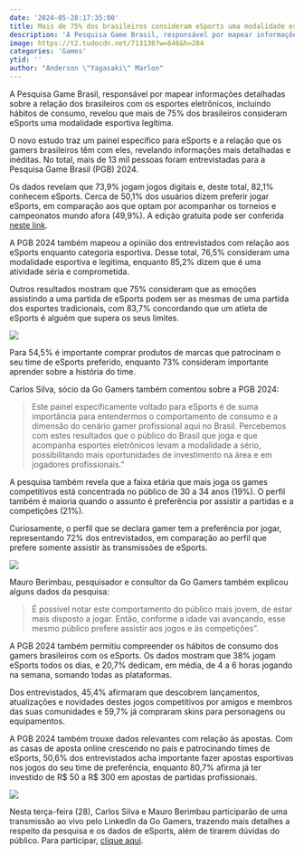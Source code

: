 ```yaml
---
date: '2024-05-28:17:35:00'
title: Mais de 75% dos brasileiros consideram eSports uma modalidade esportiva legítima, diz pesquisa
description: 'A Pesquisa Game Brasil, responsável por mapear informações detalhadas sobre a relação dos brasileiros com os esportes eletrônicos, incluindo hábitos de consumo, revelou que mais de 75% dos brasileiros consideram eSports uma modalidade esportiva legítima.'
image: https://t2.tudocdn.net/713138?w=646&h=284
categories: 'Games'
ytid: ''
author: "Anderson \"Yagasaki\" Marlon"
---
```


A Pesquisa Game Brasil, responsável por mapear informações detalhadas sobre a relação dos brasileiros com os esportes eletrônicos, incluindo hábitos de consumo, revelou que mais de 75% dos brasileiros consideram eSports uma modalidade esportiva legítima.

O novo estudo traz um painel específico para eSports e a relação que os gamers brasileiros têm com eles, revelando informações mais detalhadas e inéditas. No total, mais de 13 mil pessoas foram entrevistadas para a Pesquisa Game Brasil (PGB) 2024.

Os dados revelam que 73,9% jogam jogos digitais e, deste total, 82,1% conhecem eSports. Cerca de 50,1% dos usuários dizem preferir jogar eSports, em comparação aos que optam por acompanhar os torneios e campeonatos mundo afora (49,9%). A edição gratuita pode ser conferida [neste link](https://materiais.pesquisagamebrasil.com.br/2024-painel-gratuito-esports).

A PGB 2024 também mapeou a opinião dos entrevistados com relação aos eSports enquanto categoria esportiva. Desse total, 76,5% consideram uma modalidade esportiva e legitima, enquanto 85,2% dizem que é uma atividade séria e comprometida.

Outros resultados mostram que 75% consideram que as emoções assistindo a uma partida de eSports podem ser as mesmas de uma partida dos esportes tradicionais, com 83,7% concordando que um atleta de eSports é alguém que supera os seus limites.

![](https://t2.tudocdn.net/713135?w=660&h=371)

Para 54,5% é importante comprar produtos de marcas que patrocinam o seu time de eSports preferido, enquanto 73% consideram importante aprender sobre a história do time.

Carlos Silva, sócio da Go Gamers também comentou sobre a PGB 2024:

> Este painel especificamente voltado para eSports é de suma importância para entendermos o comportamento de consumo e a dimensão do cenário gamer profissional aqui no Brasil. Percebemos com estes resultados que o público do Brasil que joga e que acompanha esportes eletrônicos levam a modalidade a sério, possibilitando mais oportunidades de investimento na área e em jogadores profissionais.”

A pesquisa também revela que a faixa etária que mais joga os games competitivos está concentrada no público de 30 a 34 anos (19%). O perfil também é maioria quando o assunto é preferência por assistir a partidas e a competições (21%).

Curiosamente, o perfil que se declara gamer tem a preferência por jogar, representando 72% dos entrevistados, em comparação ao perfil que prefere somente assistir às transmissões de eSports.

![](https://t2.tudocdn.net/713137?w=660&h=371)

Mauro Berimbau, pesquisador e consultor da Go Gamers também explicou alguns dados da pesquisa:

>É possível notar este comportamento do público mais jovem, de estar mais disposto a jogar. Então, conforme a idade vai avançando, esse mesmo público prefere assistir aos jogos e às competições”.

A PGB 2024 também permitiu compreender os hábitos de consumo dos gamers brasileiros com os eSports. Os dados mostram que 38% jogam eSports todos os dias, e 20,7% dedicam, em média, de 4 a 6 horas jogando na semana, somando todas as plataformas.

Dos entrevistados, 45,4% afirmaram que descobrem lançamentos, atualizações e novidades destes jogos competitivos por amigos e membros das suas comunidades e 59,7% já compraram skins para personagens ou equipamentos.

A PGB 2024 também trouxe dados relevantes com relação às apostas. Com as casas de aposta online crescendo no país e patrocinando times de eSports, 50,6% dos entrevistados acha importante fazer apostas esportivas nos jogos do seu time de preferência, enquanto 80,7% afirma já ter investido de R$ 50 a R$ 300 em apostas de partidas profissionais.

![](https://t2.tudocdn.net/713136?w=660&h=371)

Nesta terça-feira (28), Carlos Silva e Mauro Berimbau participarão de uma transmissão ao vivo pelo LinkedIn da Go Gamers, trazendo mais detalhes a respeito da pesquisa e os dados de eSports, além de tirarem dúvidas do público. Para participar, [clique aqui](https://www.linkedin.com/events/pgb2024-panoramadosesports-live7199416220045963264/).
